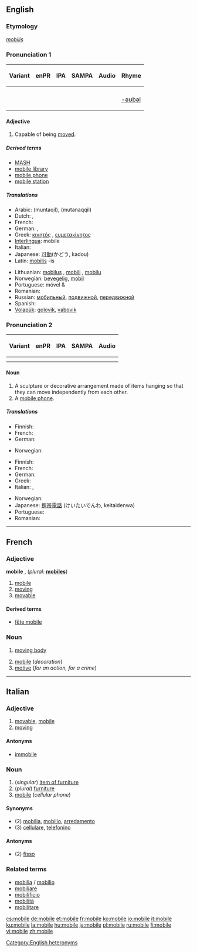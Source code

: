 {{see|Mobile|-mobile}}
{{wikipedia|dab=mobile}}
==English==

===Etymology===
{{L.}} ''[[mobilis]]''

===Pronunciation 1===
{| class="wikitable"
! Variant
! enPR
! IPA
! SAMPA
! Audio
! Rhyme
|-
| {{a|RP}}
|
| {{IPA|/ˈməʊbaɪl/}}
| {{SAMPA|/"m@UbaIl/}}
| {{audio|en-gb-mobile.ogg|Audio (RP)}}
|
|-
| {{a|US}}
| {{enPR|mōʹbəl}}
| {{IPA|/ˈmoʊbəl/}}
| {{SAMPA|/"moUb@l/}}
|
| [[Rhymes:English:-əʊbəl|-əʊbəl]]
|}

====Adjective====
{{rfc-level|Adjective at L4+ not in L3 Ety section}}
{{en-adj}}

# Capable of being [[move]]d.

=====Derived terms=====
* [[MASH]]
* [[mobile library]]
* [[mobile phone]]
* [[mobile station]]

=====Translations=====
{{trans-top|Capable of being moved}}
* Arabic: {{ARchar|[[منتقل|مُنْتَقِل]]}} (muntaqil), {{ARchar|[[متنقل|مُتَنَقِّل]]}} (mutanaqqil)
* Dutch: {{t+|nl|beweeglijk}}, {{t+|nl|mobiel}}
* French: {{t+|fr|mobile}}
* German: {{t+|de|beweglich}}, {{t+|de|mobil}}
* Greek: [[κινητός]] {{m}}, [[ευμετακίνητος]] {{m}}
* [[Interlingua]]: mobile
* Italian: {{t+|it|mobile}}
* Japanese: [[可動]](かどう, kadou)
* Latin: [[mobilis]] -is
{{trans-mid}}
* Lithuanian: [[mobilus]] {{m}}, [[mobili]] {{f}}, [[mobilu]] {{n}}
* Norwegian: [[bevegelig]], [[mobil]]
* Portuguese: móvel {{m}} & {{f}}
* Romanian: {{t-|ro|mobil}}
* Russian: [[мобильный]], [[подвижной]], [[передвижной]]
* Spanish: {{t+|es|móvil}}
* [[Volapük]]: [[golovik]], [[vabovik]]
{{trans-bottom}}

===Pronunciation 2===
{| class="wikitable"
! Variant
! enPR
! IPA
! SAMPA
! Audio
|-
| {{a|RP}}
|
| {{IPA|/ˈməʊbaɪl/}}
| {{SAMPA|/"m@UbaIl/}}
| {{audio|en-gb-mobile.ogg|Audio (RP)}}
|-
| {{a|US}}
| {{enPR|mōʹbēl}}
| {{IPA|/ˈmoʊbiːl/}}
| {{SAMPA|/"moUbi:l/}}
|
|}

====Noun====
{{wikipedia|Mobile (sculpture)}}
{{en-noun}}

# A sculpture or decorative arrangement made of items hanging so that they can move independently from each other.
# A [[mobile phone]].

=====Translations=====
{{trans-top|decoration}}
* Finnish: {{t+|fi|mobile}}
* French: {{t+|fr|mobile|m}}
* German: {{t-|de|Mobile|n}}
{{trans-mid}}
* Norwegian: {{t-|no|uro|m}}
{{trans-bottom}}

{{trans-top|mobile phone}}
* Finnish: {{t+|fi|kännykkä}}
* French: {{t+|fr|portable|m}}
* German: {{t+|de|Handy|n}}
* Greek: {{t+|el|κινητό|n|sc=Grek}}
* Italian: {{t+|it|telefonino|m}}, {{t+|it|cellulare|m}}
{{trans-mid}}
* Norwegian: {{t-|no|mobil|m}}
* Japanese: [[携帯]][[電話]] (けいたいでんわ, keitaidenwa)
* Portuguese: {{t+|pt|celular|m}}
* Romanian: {{t-|ro|mobil|n}}
{{trans-bottom}}

[[Category:English heteronyms]]

----

==French==

===Adjective===
'''mobile''' {{m}}, {{f}} (''plural:'' '''[[mobiles]]''')

# [[mobile#English|mobile]]
# [[moving]]
# [[movable]]

====Derived terms====
* [[fête mobile]]

===Noun===
{{fr-noun|m}}

# {{physics}} [[moving body]]
# [[mobile#English|mobile]] (''decoration'')
# [[motive]] (''for an action, for a crime'')

----

==Italian==

===Adjective===
{{it-adj|mobil|e|i}}

# [[movable]], [[mobile#English|mobile]]
# [[moving]]

====Antonyms====
* [[immobile]]

===Noun===
{{it-noun|mobil|m|e|i}}

# (''singular'') [[item of furniture]]
# (''plural'') [[furniture]]
# [[mobile#English|mobile]] (''cellular phone'')

====Synonyms====
* (2) [[mobilia]], [[mobilio]], [[arredamento]]
* (3) [[cellulare]], [[telefonino]]

====Antonyms====
* (2) [[fisso]]

===Related terms===
* [[mobilia]] / [[mobilio]]
* [[mobiliare]]
* [[mobilificio]]
* [[mobilità]]
* [[mobilitare]]

[[cs:mobile]]
[[de:mobile]]
[[et:mobile]]
[[fr:mobile]]
[[ko:mobile]]
[[io:mobile]]
[[it:mobile]]
[[ku:mobile]]
[[la:mobile]]
[[hu:mobile]]
[[ja:mobile]]
[[pl:mobile]]
[[ru:mobile]]
[[fi:mobile]]
[[vi:mobile]]
[[zh:mobile]]